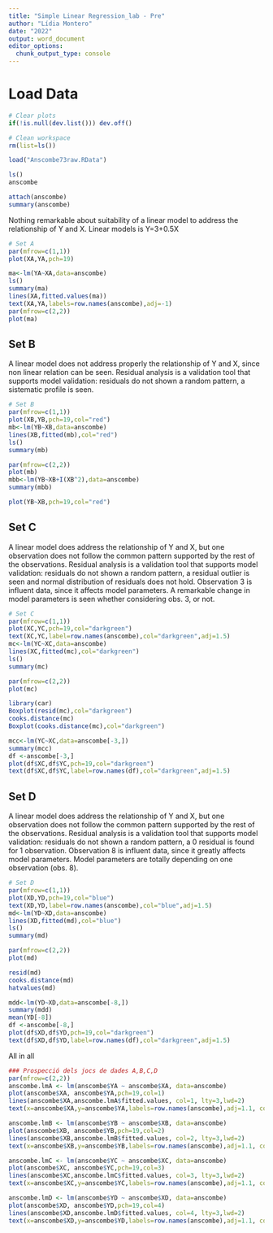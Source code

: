 ---
title: "Simple Linear Regression_lab - Pre"
author: "Lídia Montero"
date: "2022"
output: word_document
editor_options: 
  chunk_output_type: console
---

# Load Data 

```{r}


# Clear plots
if(!is.null(dev.list())) dev.off()

# Clean workspace
rm(list=ls())

load("Anscombe73raw.RData")

ls()
anscombe

attach(anscombe)
summary(anscombe)

```



Nothing remarkable about suitability of a linear model to address the relationship of Y and X. Linear models is Y=3+0.5X

```{r}
# Set A
par(mfrow=c(1,1))
plot(XA,YA,pch=19)

ma<-lm(YA~XA,data=anscombe)
ls()
summary(ma)
lines(XA,fitted.values(ma))
text(XA,YA,labels=row.names(anscombe),adj=-1)
par(mfrow=c(2,2))
plot(ma)
```

## Set B

A linear model does not address properly the relationship of Y and X, since non linear relation can be seen.
Residual analysis is a validation tool that supports model validation: residuals do not shown a random pattern, a sistematic profile is seen.

```{r}
# Set B
par(mfrow=c(1,1))
plot(XB,YB,pch=19,col="red")
mb<-lm(YB~XB,data=anscombe)
lines(XB,fitted(mb),col="red")
ls()
summary(mb)

par(mfrow=c(2,2))
plot(mb)
mbb<-lm(YB~XB+I(XB^2),data=anscombe)
summary(mbb)

plot(YB~XB,pch=19,col="red")

```

## Set C

A linear model does address the relationship of Y and X, but one observation does not follow the common pattern supported by the rest of the observations.
Residual analysis is a validation tool that supports model validation: residuals do not shown a random pattern, a residual outlier is seen and normal distribution of residuals does not hold.
Observation 3 is influent data, since it affects model parameters. A remarkable change in model parameters is seen whether considering obs. 3, or not.

```{r}
# Set C
par(mfrow=c(1,1))
plot(XC,YC,pch=19,col="darkgreen")
text(XC,YC,label=row.names(anscombe),col="darkgreen",adj=1.5)
mc<-lm(YC~XC,data=anscombe)
lines(XC,fitted(mc),col="darkgreen")
ls()
summary(mc)

par(mfrow=c(2,2))
plot(mc)

library(car)
Boxplot(resid(mc),col="darkgreen")
cooks.distance(mc)
Boxplot(cooks.distance(mc),col="darkgreen")

mcc<-lm(YC~XC,data=anscombe[-3,])
summary(mcc)
df <-anscombe[-3,]
plot(df$XC,df$YC,pch=19,col="darkgreen")
text(df$XC,df$YC,label=row.names(df),col="darkgreen",adj=1.5)
```
## Set D

A linear model does address the relationship of Y and X, but one observation does not follow the common pattern supported by the rest of the observations.
Residual analysis is a validation tool that supports model validation: residuals do not shown a random pattern, a 0 residual is found for 1 observation.
Observation 8 is influent data, since it greatly affects model parameters. Model parameters are totally depending on one observation (obs. 8).


```{r}
# Set D
par(mfrow=c(1,1))
plot(XD,YD,pch=19,col="blue")
text(XD,YD,label=row.names(anscombe),col="blue",adj=1.5)
md<-lm(YD~XD,data=anscombe)
lines(XD,fitted(md),col="blue")
ls()
summary(md)

par(mfrow=c(2,2))
plot(md)

resid(md)
cooks.distance(md)
hatvalues(md)

mdd<-lm(YD~XD,data=anscombe[-8,])
summary(mdd)
mean(YD[-8])
df <-anscombe[-8,]
plot(df$XD,df$YD,pch=19,col="darkgreen")
text(df$XD,df$YD,label=row.names(df),col="darkgreen",adj=1.5)
```

All in all

```{r}
### Prospecció dels jocs de dades A,B,C,D
par(mfrow=c(2,2))
anscombe.lmA <- lm(anscombe$YA ~ anscombe$XA, data=anscombe)
plot(anscombe$XA, anscombe$YA,pch=19,col=1)
lines(anscombe$XA,anscombe.lmA$fitted.values, col=1, lty=3,lwd=2)
text(x=anscombe$XA,y=anscombe$YA,labels=row.names(anscombe),adj=1.1, col=1)

anscombe.lmB <- lm(anscombe$YB ~ anscombe$XB, data=anscombe)
plot(anscombe$XB, anscombe$YB,pch=19,col=2)
lines(anscombe$XB,anscombe.lmB$fitted.values, col=2, lty=3,lwd=2)
text(x=anscombe$XB,y=anscombe$YB,labels=row.names(anscombe),adj=1.1, col=2)

anscombe.lmC <- lm(anscombe$YC ~ anscombe$XC, data=anscombe)
plot(anscombe$XC, anscombe$YC,pch=19,col=3)
lines(anscombe$XC,anscombe.lmC$fitted.values, col=3, lty=3,lwd=2)
text(x=anscombe$XC,y=anscombe$YC,labels=row.names(anscombe),adj=1.1, col=3)

anscombe.lmD <- lm(anscombe$YD ~ anscombe$XD, data=anscombe)
plot(anscombe$XD, anscombe$YD,pch=19,col=4)
lines(anscombe$XD,anscombe.lmD$fitted.values, col=4, lty=3,lwd=2)
text(x=anscombe$XD,y=anscombe$YD,labels=row.names(anscombe),adj=1.1, col=4)


```
